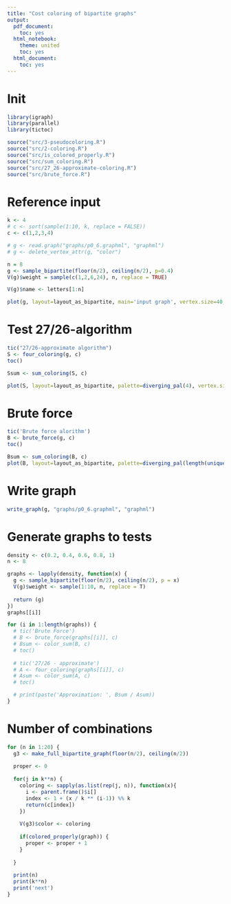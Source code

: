 ```yaml
---
title: "Cost coloring of bipartite graphs"
output:
  pdf_document:
    toc: yes
  html_notebook:
    theme: united
    toc: yes
  html_document:
    toc: yes
---
```


# Init
```r
library(igraph)
library(parallel)
library(tictoc)

source("src/3-pseudocoloring.R")
source("src/2-coloring.R")
source("src/is_colored_properly.R")
source("src/sum_coloring.R")
source("src/27_26-approximate-coloring.R")
source("src/brute_force.R")
```
# Reference input
```r
k <- 4
# c <- sort(sample(1:10, k, replace = FALSE))
c <- c(1,2,3,4)

# g <- read.graph("graphs/p0_6.graphml", "graphml")
# g <- delete_vertex_attr(g, "color")

n = 8
g <- sample_bipartite(floor(n/2), ceiling(n/2), p=0.4)
V(g)$weight = sample(c(1,2,6,24), n, replace = TRUE)

V(g)$name <- letters[1:n]

plot(g, layout=layout_as_bipartite, main='input graph', vertex.size=40, vertex.label.cex=1, vertex.label = paste(V(g)$name, '/', V(g)$weight))
```
# Test 27/26-algorithm
```r
tic("27/26-approximate algorithm")
S <- four_coloring(g, c)
toc()

Ssum <- sum_coloring(S, c)

plot(S, layout=layout_as_bipartite, palette=diverging_pal(4), vertex.size=40, vertex.label.cex=1, main=paste('27/26-approximate - cost: ', Ssum), vertex.label = paste(V(S)$name, '/', V(S)$weight, '/', V(S)$color, sep=''))
```
# Brute force
```r
tic('Brute force alorithm')
B <- brute_force(g, c)
toc()

Bsum <- sum_coloring(B, c)
plot(B, layout=layout_as_bipartite, palette=diverging_pal(length(unique(V(B)$color))), vertex.size=40, vertex.label.cex=1, main=paste('Brute Force - sum:', Bsum), vertex.label = paste(V(B)$name, '/', V(B)$weight, '/', V(B)$color, sep=''))
```
# Write graph
```r
write_graph(g, "graphs/p0_6.graphml", "graphml")
```
# Generate graphs to tests
```r
density <- c(0.2, 0.4, 0.6, 0.8, 1)
n <- 8

graphs <- lapply(density, function(x) {
  g <- sample_bipartite(floor(n/2), ceiling(n/2), p = x)
  V(g)$weight <- sample(1:10, n, replace = T)
  
  return (g)
})
graphs[[i]]

for (i in 1:length(graphs)) {
  # tic('Brute Force')
  # B <- brute_force(graphs[[i]], c)
  # Bsum <- color_sum(B, c)
  # toc()
  
  # tic('27/26 - approximate')
  # A <- four_coloring(graphs[[i]], c)
  # Asum <- color_sum(A, c)
  # toc()

  # print(paste('Approximation: ', Bsum / Asum))
}

```
# Number of combinations
```r
for (n in 1:20) {
  g3 <- make_full_bipartite_graph(floor(n/2), ceiling(n/2))
  
  proper <- 0
    
  for(j in k**n) {
    coloring <- sapply(as.list(rep(j, n)), function(x){
      i <- parent.frame()$i[]
      index <- 1 + (x / k ** (i-1)) %% k
      return(c[index])
    })
    
    V(g3)$color <- coloring
    
    if(colored_properly(graph)) {
      proper <- proper + 1
    }
    
  }
  
  print(n)
  print(k**n)
  print('next')
}
```
